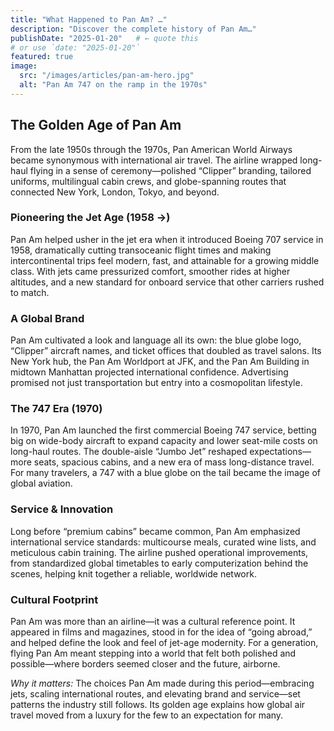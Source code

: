 ```yaml
---
title: "What Happened to Pan Am? …"
description: "Discover the complete history of Pan Am…"
publishDate: "2025-01-20"   # ← quote this
# or use `date: "2025-01-20"`
featured: true
image:
  src: "/images/articles/pan-am-hero.jpg"
  alt: "Pan Am 747 on the ramp in the 1970s"
---
```




<ArticleHero
  title={frontmatter.title}
  description={frontmatter.description}
  date={frontmatter.date}         
  image={frontmatter.image}
/>

## The Golden Age of Pan Am

From the late 1950s through the 1970s, Pan American World Airways became synonymous with international air travel. The airline wrapped long-haul flying in a sense of ceremony—polished “Clipper” branding, tailored uniforms, multilingual cabin crews, and globe-spanning routes that connected New York, London, Tokyo, and beyond.

### Pioneering the Jet Age (1958 →)

Pan Am helped usher in the jet era when it introduced Boeing 707 service in 1958, dramatically cutting transoceanic flight times and making intercontinental trips feel modern, fast, and attainable for a growing middle class. With jets came pressurized comfort, smoother rides at higher altitudes, and a new standard for onboard service that other carriers rushed to match.

### A Global Brand

Pan Am cultivated a look and language all its own: the blue globe logo, “Clipper” aircraft names, and ticket offices that doubled as travel salons. Its New York hub, the Pan Am Worldport at JFK, and the Pan Am Building in midtown Manhattan projected international confidence. Advertising promised not just transportation but entry into a cosmopolitan lifestyle.

### The 747 Era (1970)

In 1970, Pan Am launched the first commercial Boeing 747 service, betting big on wide-body aircraft to expand capacity and lower seat-mile costs on long-haul routes. The double-aisle “Jumbo Jet” reshaped expectations—more seats, spacious cabins, and a new era of mass long-distance travel. For many travelers, a 747 with a blue globe on the tail became the image of global aviation.

### Service & Innovation

Long before “premium cabins” became common, Pan Am emphasized international service standards: multicourse meals, curated wine lists, and meticulous cabin training. The airline pushed operational improvements, from standardized global timetables to early computerization behind the scenes, helping knit together a reliable, worldwide network.

### Cultural Footprint

Pan Am was more than an airline—it was a cultural reference point. It appeared in films and magazines, stood in for the idea of “going abroad,” and helped define the look and feel of jet-age modernity. For a generation, flying Pan Am meant stepping into a world that felt both polished and possible—where borders seemed closer and the future, airborne.

*Why it matters:* The choices Pan Am made during this period—embracing jets, scaling international routes, and elevating brand and service—set patterns the industry still follows. Its golden age explains how global air travel moved from a luxury for the few to an expectation for many.

